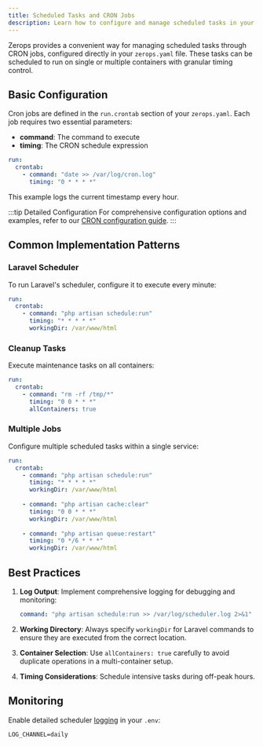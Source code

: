 ```yaml
---
title: Scheduled Tasks and CRON Jobs
description: Learn how to configure and manage scheduled tasks in your Zerops Laravel applications using CRON
---
```


Zerops provides a convenient way for managing scheduled tasks through CRON jobs, configured directly in your `zerops.yaml` file. These tasks can be scheduled to run on single or multiple containers with granular timing control.

## Basic Configuration

Cron jobs are defined in the `run.crontab` section of your `zerops.yaml`. Each job requires two essential parameters:
- **command**: The command to execute
- **timing**: The CRON schedule expression

```yaml
run: 
  crontab:
    - command: "date >> /var/log/cron.log"
      timing: "0 * * * *"
```

This example logs the current timestamp every hour.

:::tip Detailed Configuration
For comprehensive configuration options and examples, refer to our [CRON configuration guide](/zerops-yaml/cron).
:::

## Common Implementation Patterns
### Laravel Scheduler
To run Laravel's scheduler, configure it to execute every minute:

```yaml
run: 
  crontab:
    - command: "php artisan schedule:run"
      timing: "* * * * *"
      workingDir: /var/www/html
```

### Cleanup Tasks
Execute maintenance tasks on all containers:

```yaml
run: 
  crontab:
    - command: "rm -rf /tmp/*"
      timing: "0 0 * * *"
      allContainers: true
```

### Multiple Jobs
Configure multiple scheduled tasks within a single service:

```yaml
run:
  crontab:
    - command: "php artisan schedule:run"
      timing: "* * * * *"
      workingDir: /var/www/html
    
    - command: "php artisan cache:clear"
      timing: "0 0 * * *"
      workingDir: /var/www/html
      
    - command: "php artisan queue:restart"
      timing: "0 */6 * * *"
      workingDir: /var/www/html
```

## Best Practices

1. **Log Output**: Implement comprehensive logging for debugging and monitoring:
   ```yaml
   command: "php artisan schedule:run >> /var/log/scheduler.log 2>&1"
   ```

2. **Working Directory**: Always specify `workingDir` for Laravel commands to ensure they are executed from the correct location.

3. **Container Selection**: Use `allContainers: true` carefully to avoid duplicate operations in a multi-container setup.

4. **Timing Considerations**: Schedule intensive tasks during off-peak hours.

## Monitoring

Enable detailed scheduler [logging](/frameworks/laravel/logs) in your `.env`:

```
LOG_CHANNEL=daily
```